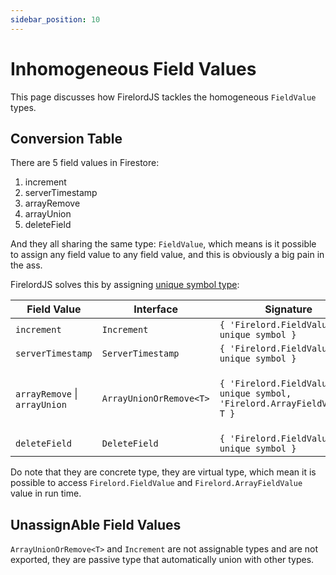 ```yaml
---
sidebar_position: 10
---
```


# Inhomogeneous Field Values

This page discusses how FirelordJS tackles the homogeneous `FieldValue` types.

## Conversion Table

There are 5 field values in Firestore:

1. increment
2. serverTimestamp
3. arrayRemove
4. arrayUnion
5. deleteField

And they all sharing the same type: `FieldValue`, which means is it possible to assign any field value to any field value, and this is obviously a big pain in the ass.

FirelordJS solves this by assigning [unique symbol type](https://www.typescriptlang.org/docs/handbook/release-notes/typescript-2-7.html#unique-symbol):

| Field Value                   | Interface               | Signature                                                                 | Note                                 |
| ----------------------------- | ----------------------- | ------------------------------------------------------------------------- | ------------------------------------ |
| `increment`                   | `Increment`             | `{ 'Firelord.FieldValue': unique symbol }`                                |                                      |
| `serverTimestamp`             | `ServerTimestamp`       | `{ 'Firelord.FieldValue': unique symbol }`                                |                                      |
| `arrayRemove` \| `arrayUnion` | `ArrayUnionOrRemove<T>` | `{ 'Firelord.FieldValue': unique symbol, 'Firelord.ArrayFieldValue': T }` | `T` is the element type of the array |
| `deleteField`                 | `DeleteField`           | `{ 'Firelord.FieldValue': unique symbol }`                                |                                      |

Do note that they are concrete type, they are virtual type, which mean it is possible to access `Firelord.FieldValue` and `Firelord.ArrayFieldValue` value in run time.

## UnassignAble Field Values

`ArrayUnionOrRemove<T>` and `Increment` are not assignable types and are not exported, they are passive type that automatically union with other types.
